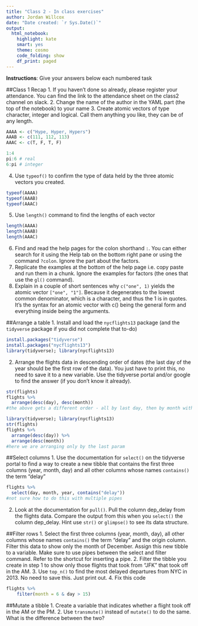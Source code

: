 ```yaml
---
title: "Class 2 - In class exercises"
author: Jordan Willcox
date: "Date created: `r Sys.Date()`"
output:
  html_notebook:
    highlight: kate
    smart: yes
    theme: cosmo
    code_folding: show
    df_print: paged
---
```

**Instructions**: Give your answers below each numbered task

##Class 1 Recap
1. If you haven't done so already, please register your attendance. You can find the link to the attendance sheet on the class2 channel on slack.
2. Change the name of the author in the YAML part (the top of the notebook) to your name
3. Create atomic vectors of type character, integer and logical. Call them anything you like, they can be of any length.

```r
AAAA <- c("Hype, Hyper, Hypers")
AAAB <- c(111, 112, 113)
AAAC <- c(T, F, T, F)

```

```r
1:4
pi:6 # real
6:pi # integer

```



4. Use `typeof()` to confirm the type of data held by the three atomic vectors you created.
```r
typeof(AAAA)
typeof(AAAB)
typeof(AAAC)
```

5. Use `length()` command to find the lengths of each vector
```r
length(AAAA)
length(AAAB)
length(AAAC)
```

6. Find and read the help pages for the colon shorthand `:`. You can either search for it using the Help tab on the bottom right pane or using the command `?colon`. Ignore the part about the factors.
7. Replicate the examples at the bottom of the help page i.e. copy paste and run them in a chunk. Ignore the examples for factors (the ones that use the `gl()` command).
8. Explain in a couple of short sentences why `c("one", 1)` yields the atomic vector `["one", "1"]`.
Because it degenerates to the lowest common denominator, which is a character, and thus the 1 is in quotes. It's the syntax for an atomic
vector with c() being the general form and everything inside being the arguments.

##Arrange a table
1. Install and load the `nycflights13` package (and the `tidyverse` package if you did not complete that to-do)

```r
install.packages("tidyverse")
install.packages("nycflights13")
library(tidyverse); library(nycflights13)
```


2. Arrange the flights data in descending order of dates (the last day of the year should be the first row of the data). You just have to print this, no need to save it to a new variable. Use the tidyverse portal and/or google to find the answer (if you don't know it already).

```r
str(flights)
flights %>% 
  arrange(desc(day), desc(month))
#the above gets a different order - all by last day, then by month within - than below
```


```r
library(tidyverse); library(nycflights13)
str(flights)
flights %>% 
  arrange(desc(day)) %>% 
  arrange(desc(month))  
#here we are arranging only by the last param
```



##Select columns
1. Use the documentation for `select()` on the tidyverse portal to find a way to create a new tibble that contains the first three columns (year, month, day) and all other columns whose names `contains()` the term "delay"

```r
flights %>% 
  select(day, month, year, contains("delay"))
#not sure how to do this with multiple pipes
```


2. Look at the documentation for `pull()`. Pull the column dep_delay from the flights data. Compare the output from this when you `select()` the column dep_delay. Hint use `str()` or `glimpse()` to see its data structure.

##Filter rows
1. Select the first three columns (year, month, day), all other columns whose names `contains()` the term "delay" and the origin column. Filter this data to show only the month of December. Assign this new tibble to a variable. Make sure to use pipes between the select and filter command. Refer to the shortcut for inserting a pipe.
2. Filter the tibble you create in step 1 to show only those flights that took from "JFK" that took off in the AM.
3. Use `top_n()` to find the most delayed departures from NYC in 2013. No need to save this. Just print out.
4. Fix this code
```r
flights %>% 
    filter(month = 6 & day > 15)
```

##Mutate a tibble
1. Create a variable that indicates whether a flight took off in the AM or the PM.
2. Use `transmute()` instead of `mutate()` to do the same. What is the difference between the two?

